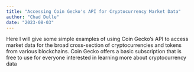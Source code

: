 ```yaml
---
title: "Accessing Coin Gecko's API for Cryptocurrency Market Data"
author: "Chad Dulle"
date: "2023-08-03"
---
```


Here I will give some simple examples of using Coin Gecko's API to access market data for the broad cross-section of cryptocurrencies and tokens from various blockchains. Coin Gecko offers a basic subscription that is free to use for everyone interested in learning more about cryptocurrency data
